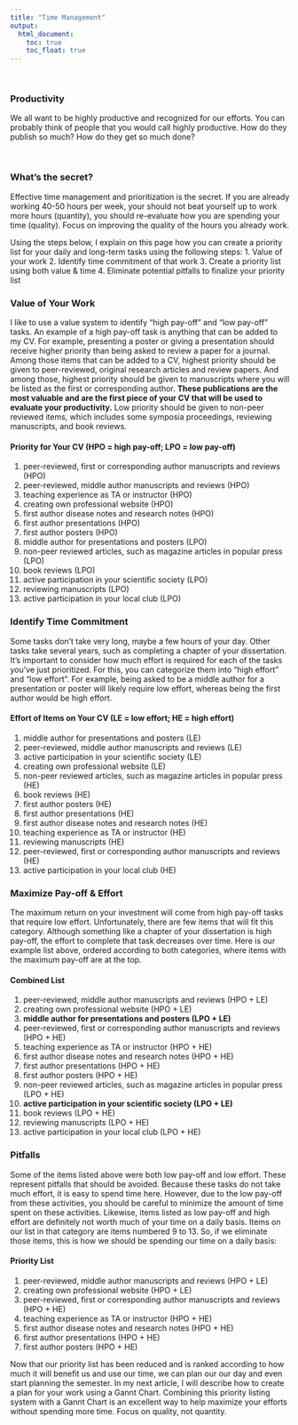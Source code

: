 ```yaml
---
title: "Time Management"
output:
  html_document:
    toc: true
    toc_float: true
---
```


<br>

### Productivity
We all want to be highly productive and recognized for our efforts.  You can probably think of people that you would call highly productive.  How do they publish so much?  How do they get so much done?

<br>

### What's the secret?
Effective time management and prioritization is the secret.  If you are already working 40-50 hours per week, your should not beat yourself up to work more hours (quantity), you should re-evaluate how you are spending your time (quality).  Focus on improving the quality of the hours you already work.  

Using the steps below, I explain on this page how you can create a priority list for your daily and long-term tasks using the following steps:
1. Value of your work
2. Identify time commitment of that work
3. Create a priority list using both value & time
4. Eliminate potential pitfalls to finalize your priority list


### Value of Your Work
I like to use a value system to identify "high pay-off" and "low pay-off" tasks. An example of a high pay-off task is anything that can be added to my CV. For example, presenting a poster or giving a presentation should receive higher priority than being asked to review a paper for a journal.  Among those items that can be added to a CV, highest priority should be given to peer-reviewed, original research articles and review papers.  And among those, highest priority should be given to manuscripts where you will be listed as the first or corresponding author.  **These publications are the most valuable and are the first piece of your CV that will be used to evaluate your productivity.**  Low priority should be given to non-peer reviewed items, which includes some symposia proceedings, reviewing manuscripts, and book reviews.  

#### Priority for Your CV (HPO = high pay-off; LPO = low pay-off)
1. peer-reviewed, first or corresponding author manuscripts and reviews (HPO)
2. peer-reviewed, middle author manuscripts and reviews (HPO)
3. teaching experience as TA or instructor (HPO)
4. creating own professional website (HPO)
3. first author disease notes and research notes (HPO)
4. first author presentations (HPO)
5. first author posters (HPO)
5. middle author for presentations and posters (LPO)
6. non-peer reviewed articles, such as magazine articles in popular press (LPO)
7. book reviews (LPO)
9. active participation in your scientific society (LPO)
8. reviewing manuscripts (LPO)
10. active participation in your local club (LPO)

### Identify Time Commitment
Some tasks don't take very long, maybe a few hours of your day.  Other tasks take several years, such as completing a chapter of your dissertation.  It's important to consider how much effort is required for each of the tasks you've just prioritized.  For this, you can categorize them into "high effort" and "low effort".  For example, being asked to be a middle author for a presentation or poster will likely require low effort, whereas being the first author would be high effort.

#### Effort of Items on Your CV (LE = low effort; HE = high effort)
1. middle author for presentations and posters (LE)
2. peer-reviewed, middle author manuscripts and reviews (LE)
3. active participation in your scientific society (LE)
5. creating own professional website (LE)
8. non-peer reviewed articles, such as magazine articles in popular press (HE)
9. book reviews (HE)
7. first author posters (HE)
6. first author presentations (HE)
6. first author disease notes and research notes (HE)
5. teaching experience as TA or instructor (HE)
8. reviewing manuscripts (HE)
9. peer-reviewed, first or corresponding author manuscripts and reviews (HE)
10. active participation in your local club (HE)

### Maximize Pay-off & Effort
The maximum return on your investment will come from high pay-off tasks that require low effort. Unfortunately, there are few items that will fit this category. Although something like a chapter of your dissertation is high pay-off, the effort to complete that task decreases over time.  Here is our example list above, ordered according to both categories, where items with the maximum pay-off are at the top.

#### Combined List
1. peer-reviewed, middle author manuscripts and reviews (HPO + LE)
2. creating own professional website (HPO + LE)
3. **middle author for presentations and posters (LPO + LE)**
4. peer-reviewed, first or corresponding author manuscripts and reviews (HPO + HE)
5. teaching experience as TA or instructor (HPO + HE)
6. first author disease notes and research notes (HPO + HE)
7. first author presentations (HPO + HE)
8. first author posters (HPO + HE)
9. non-peer reviewed articles, such as magazine articles in popular press (LPO + HE)
10. **active participation in your scientific society (LPO + LE)**
11. book reviews (LPO + HE)
12. reviewing manuscripts (LPO + HE)
13. active participation in your local club (LPO + HE)

### Pitfalls
Some of the items listed above were both low pay-off and low effort.  These represent pitfalls that should be avoided. Because these tasks do not take much effort, it is easy to spend time here.  However, due to the low pay-off from these activities, you should be careful to minimize the amount of time spent on these activities.  Likewise, items listed as low pay-off and high effort are definitely not worth much of your time on a daily basis.  Items on our list in that category are items numbered 9 to 13.  So, if we eliminate those items, this is how we should be spending our time on a daily basis:

#### Priority List
1. peer-reviewed, middle author manuscripts and reviews (HPO + LE)
2. creating own professional website (HPO + LE)
4. peer-reviewed, first or corresponding author manuscripts and reviews (HPO + HE)
5. teaching experience as TA or instructor (HPO + HE)
6. first author disease notes and research notes (HPO + HE)
7. first author presentations (HPO + HE)
8. first author posters (HPO + HE)

Now that our priority list has been reduced and is ranked according to how much it will benefit us and use our time, we can plan our our day and even start planning the semester.  In my next article, I will describe how to create a plan for your work using a Gannt Chart.  Combining this priority listing system with a Gannt Chart is an excellent way to help maximize your efforts without spending more time.  Focus on quality, not quantity.



<!-- ```{r echo=FALSE} -->
<!-- library(gridExtra) -->
<!-- library(grid) -->
<!-- d <- matrix(data = c(1,2,3,4), dimnames = list(c("High pay-off", "Low pay-off"), c("High effort", "Low Effort")), nrow = 2, ncol = 2, byrow = TRUE) -->
<!-- grid.table(d) -->
<!-- ``` -->



